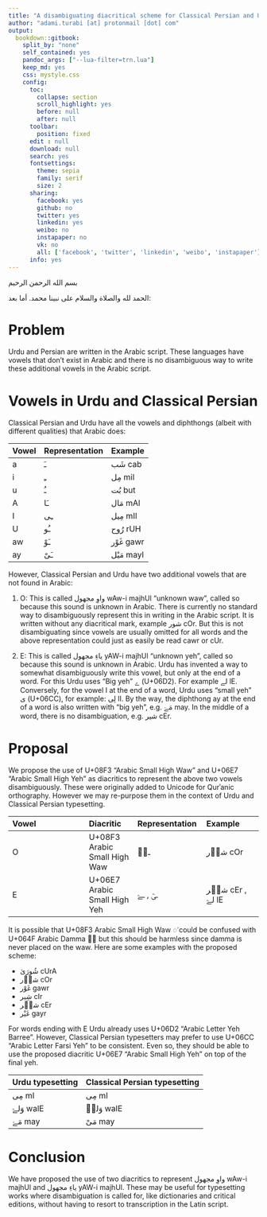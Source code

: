 ```yaml
---
title: "A disambiguating diacritical scheme for Classical Persian and Urdu vowels in the Arabic script"
author: "adami.turabi [at] protonmail [dot] com"
output:
  bookdown::gitbook:
    split_by: "none"
    self_contained: yes
    pandoc_args: ["--lua-filter=trn.lua"]
    keep_md: yes
    css: mystyle.css
    config:
      toc:
        collapse: section
        scroll_highlight: yes
        before: null
        after: null
      toolbar:
        position: fixed
      edit : null
      download: null
      search: yes
      fontsettings:
        theme: sepia
        family: serif
        size: 2
      sharing:
        facebook: yes
        github: no
        twitter: yes
        linkedin: yes
        weibo: no
        instapaper: no
        vk: no
        all: ['facebook', 'twitter', 'linkedin', 'weibo', 'instapaper']
      info: yes
---
```

[بسم الله الرحمن الرحيم]{.ar}

[الحمد لله والصلاة والسلام على نبينا محمد. أما بعد:]{.ar}

# Problem

Urdu and Persian are written in the Arabic script. These languages have vowels that don't exist in Arabic and there is no disambiguous way to write these additional vowels in the Arabic script.

# Vowels in Urdu and Classical Persian

Classical Persian and Urdu have all the vowels and diphthongs (albeit with different qualities) that Arabic does:

|Vowel   |Representation | Example|
|:----------|:---------|:-------|
|[a]{.trn}  |[ـَ]{.ar}  | [شَب]{.ar} [cab]{.trn}|
|[i]{.trn}  |[ـِ]{.ar}  | [مِل]{.ar} [mil]{.trn}|
|[u]{.trn}  |[ـُ]{.ar}  | [بُت]{.ar} [but]{.trn}|
|[A]{.trn}  |[ـَا]{.ar} | [مَال]{.ar} [mAl]{.trn}|
|[I]{.trn}  |[ـِی]{.ar} | [مِیل]{.ar} [mIl]{.trn}|
|[U]{.trn}  |[ـُو]{.ar} | [رُوح]{.ar} [rUH]{.trn}|
|[aw]{.trn} |[ـَوْ]{.ar} | [غَوْر]{.ar} [gawr]{.trn}|
|[ay]{.trn} |[ـَیْ]{.ar} | [مَیْل]{.ar} [mayl]{.trn}|

However, Classical Persian and Urdu have two additional vowels that are not found in Arabic:

1. [O]{.trn}: This is called [واوِ مجهول]{.ar} [wAw-i majhUl]{.trn} "unknown waw", called so because this sound is unknown in Arabic. There is currently no standard way to disambiguously represent this in writing in the Arabic script. It is written without any diacritical mark, example [شور]{.ar} [cOr]{.trn}. But this is not disambiguating since vowels are usually omitted for all words and the above representation could just as easily be read [cawr]{.trn} or [cUr]{.trn}.

2. [E]{.trn}: This is called [ياءِ مجهول]{.ar} [yAW-i majhUl]{.trn} "unknown yeh", called so because this sound is unknown in Arabic. Urdu has invented a way to somewhat disambiguously write this vowel, but only at the end of a word. For this Urdu uses "Big yeh" [ے]{.ar} (U+06D2). For example [لے]{.ar} [lE]{.trn}. Conversely, for the vowel [I]{.trn} at the end of a word, Urdu uses "small yeh" [ی]{.ar} (U+06CC), for example: [لِی]{.ar} [lI]{.trn}. By the way, the diphthong [ay]{.trn} at the end of a word is also written with "big yeh", e.g. [مَےْ]{.ar} [may]{.trn}.
   In the middle of a word, there is no disambiguation, e.g. [شیر]{.ar} [cEr]{.trn}.

# Proposal

We propose the use of 
U+08F3 "Arabic Small High Waw" and
U+06E7 "Arabic Small High Yeh" as diacritics to represent the above two vowels disambiguously. These were originally added to Unicode for Qurʾanic orthography. However we may re-purpose them in the context of Urdu and Classical Persian typesetting.

|Vowel   |Diacritic| Representation | Example|
|:----------|:------|:---------|:-------|
|[O]{.trn}  |U+08F3 Arabic Small High Waw |[ـوࣳ]{.ar}  | [شوࣳر]{.ar} [cOr]{.trn}|
|[E]{.trn}  |U+06E7 Arabic Small High Yeh |[ـیۧ]{.ar} , [ـےۧ]{.ar}  | [شیۧر]{.ar} [cEr]{.trn} , [لےۧ]{.ar} [lE]{.trn}|

It is possible that U+08F3 Arabic Small High Waw [◌ࣳ]{.ar} could be confused with U+064F Arabic Damma [◌ُ]{.ar} but this should be harmless since damma is never placed on the waw. Here are some examples with the proposed scheme:

+ [شُورَیٰ]{.ar} [cUrA]{.trn}
+ [شوࣳر]{.ar} [cOr]{.trn}
+ [غَوْر]{.ar} [gawr]{.trn}
+ [شِیر]{.ar} [cIr]{.trn}
+ [شیۧر]{.ar} [cEr]{.trn}
+ [غَیْر]{.ar} [gayr]{.trn}

For words ending with [E]{.trn} Urdu already uses U+06D2 "Arabic Letter Yeh Barree". However, Classical Persian typesetters may prefer to use U+06CC "Arabic Letter Farsi Yeh" to be consistent. Even so, they should be able to use the proposed diacritic U+06E7 "Arabic Small High Yeh" on top of the final yeh.

| Urdu typesetting         | Classical Persian typesetting      |
|:-------------------------|:------------------------|
| [مِی]{.ar} [mI]{.trn}     | [مِی]{.ar} [mI]{.trn}    |
| [وَلےۧ]{.ar} [walE]{.trn}  | [وَلیۧ]{.ar} [walE]{.trn}|
| [مَےْ]{.ar} [may]{.trn}    | [مَیْ]{.ar} [may]{.trn}   |

# Conclusion

We have proposed the use of two diacritics to represent [واوِ مجهول]{.ar} [wAw-i majhUl]{.trn} and [ياءِ مجهول]{.ar} [yAW-i majhUl]{.trn}. These may be useful for typesetting works where disambiguation is called for, like dictionaries and critical editions, without having to resort to transcription in the Latin script.
